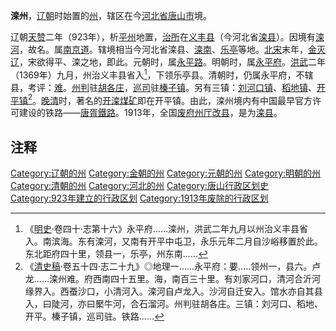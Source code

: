 {{Refimprove|time=2018-01-25}}
'''滦州'''，[[辽朝|辽朝]]时始置的[[州|州]]，辖区在今[[河北省|河北省]][[唐山市|唐山市]]境。

辽朝[[天赞|天赞]]二年（923年），析[[平州|平州]]地置，[[治所|治所]]在[[义丰县|义丰县]]（今河北省[[滦县|滦县]]）。因境有[[滦河|滦河]]，故名。属[[南京道|南京道]]。辖境相当今河北省滦县、[[滦南县|滦南]]、[[乐亭县|乐亭]]等地。[[北宋|北宋]]末年，[[金滅遼之戰|金灭辽]]，宋欲得平、滦之地，即此。元朝时，属[[永平路_(元代)|永平路]]。明朝时，属[[永平府|永平府]]。[[洪武|洪武]]二年（1369年）九月，州治义丰县省入<ref>《[[明史|明史]]·卷四十·志第十六》永平府......滦州，洪武二年九月以州治义丰县省入。南滨海。东有滦河，又南有开平中屯卫，永乐元年二月自沙峪移置於此。东北距府四十里，领县一，乐亭，州东南......</ref>，下领乐亭县。清朝时，仍属永平府，不辖县，考评：[[衝繁疲難|难]]。[[州判|州判]]驻[[胡各庄|胡各庄]]，[[巡司|巡司]]驻[[榛子镇|榛子镇]]。另有三镇：[[刘河口镇|刘河口镇]]、[[稻地镇|稻地镇]]、[[开平镇|开平镇]]<ref>《[[清史稿|清史稿]]·卷五十四·志二十九》◎地理一......永平府：要.....领州一，县六。卢龙......滦州难。府西南四十五里。海，南百三十里。有刘家河口，清河合沂河缘界入。西蚕沙口，小清河入。滦河自卢龙入。沙河自迁安入。馆水亦自其县入，曰陡河，亦曰檿牛河，合石溜河。州判驻胡各庄。三镇：刘河口、稻地、开平。榛子镇，巡司驻。铁路......</ref>。[[晚清|晚清]]时，著名的[[开滦煤矿|开滦煤矿]]即在开平镇。由此，滦州境内有中国最早官方许可建设的铁路——[[唐胥鐵路|唐胥鐵路]]。1913年，全国[[废府州厅改县|废府州厅改县]]，是为[[滦县|滦县]]。 

== 注释 ==

{{Reflist}}

{{辽朝行政区划|nocat}}
{{金朝行政区划|nocat}}
{{唐山}}
{{河北行政区划小作品}}
{{DEFAULTSORT:L}}
[[Category:辽朝的州|Category:辽朝的州]] 
[[Category:金朝的州|Category:金朝的州]] 
[[Category:元朝的州|Category:元朝的州]] 
[[Category:明朝的州|Category:明朝的州]] 
[[Category:清朝的州|Category:清朝的州]] 
[[Category:河北的州|Category:河北的州]]
[[Category:唐山行政区划史|Category:唐山行政区划史]]
[[Category:923年建立的行政区划|Category:923年建立的行政区划]]
[[Category:1913年废除的行政区划|Category:1913年废除的行政区划]]